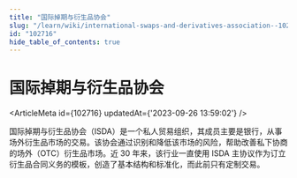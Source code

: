 ```yaml
---
title: "国际掉期与衍生品协会"
slug: "/learn/wiki/international-swaps-and-derivatives-association--102716"
id: "102716"
hide_table_of_contents: true
---
```



# 国际掉期与衍生品协会

<ArticleMeta id={102716} updatedAt={'2023-09-26 13:59:02'} />
<div className='border-solid border-b border-t-0 my-4 border-[var(--ifm-color-gray-300)]' />

国际掉期与衍生品协会（ISDA）是一个私人贸易组织，其成员主要是银行，从事场外衍生品市场的交易。该协会通过识别和降低该市场的风险，帮助改善私下协商的场外（OTC）衍生品市场。近 30 年来，该行业一直使用 ISDA 主协议作为订立衍生品合同义务的模板，创造了基本结构和标准化，而此前只有定制交易。
